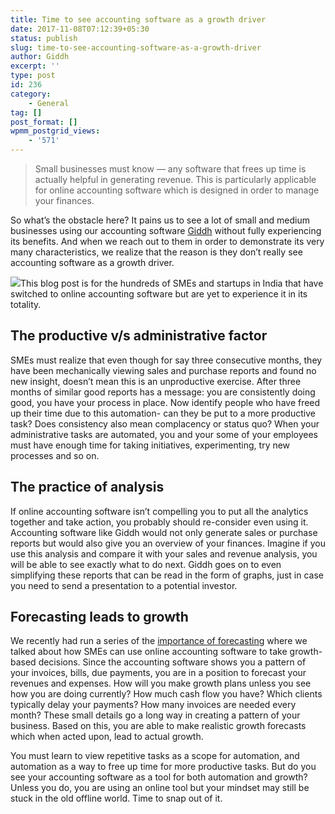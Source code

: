 ```yaml
---
title: Time to see accounting software as a growth driver
date: 2017-11-08T07:12:39+05:30
status: publish
slug: time-to-see-accounting-software-as-a-growth-driver
author: Giddh
excerpt: ''
type: post
id: 236
category:
    - General
tag: []
post_format: []
wpmm_postgrid_views:
    - '571'
---
```

> Small businesses must know — any software that frees up time is actually helpful in generating revenue. This is particularly applicable for online accounting software which is designed in order to manage your finances.

So what’s the obstacle here? It pains us to see a lot of small and medium businesses using our accounting software [Giddh](https://giddh.com/) without fully experiencing its benefits. And when we reach out to them in order to demonstrate its very many characteristics, we realize that the reason is they don’t really see accounting software as a growth driver.

<img class="wp-block-image size-large" src = "https://miro.medium.com/max/2112/1*-jG8PtpqZsMq7h4B__CBAg.jpeg" />This blog post is for the hundreds of SMEs and startups in India that have switched to online accounting software but are yet to experience it in its totality.

**The productive v/s administrative factor**
--------------------------------------------

SMEs must realize that even though for say three consecutive months, they have been mechanically viewing sales and purchase reports and found no new insight, doesn’t mean this is an unproductive exercise. After three months of similar good reports has a message: you are consistently doing good, you have your process in place. Now identify people who have freed up their time due to this automation- can they be put to a more productive task? Does consistency also mean complacency or status quo? When your administrative tasks are automated, you and your some of your employees must have enough time for taking initiatives, experimenting, try new processes and so on.

**The practice of analysis**
----------------------------

If online accounting software isn’t compelling you to put all the analytics together and take action, you probably should re-consider even using it. Accounting software like Giddh would not only generate sales or purchase reports but would also give you an overview of your finances. Imagine if you use this analysis and compare it with your sales and revenue analysis, you will be able to see exactly what to do next. Giddh goes on to even simplifying these reports that can be read in the form of graphs, just in case you need to send a presentation to a potential investor.

**Forecasting leads to growth**
-------------------------------

We recently had run a series of the [importance of forecasting](https://blog.giddh.com/finance-basics-how-to-forecast-growth-bf8416c0d03b) where we talked about how SMEs can use online accounting software to take growth-based decisions. Since the accounting software shows you a pattern of your invoices, bills, due payments, you are in a position to forecast your revenues and expenses. How will you make growth plans unless you see how you are doing currently? How much cash flow you have? Which clients typically delay your payments? How many invoices are needed every month? These small details go a long way in creating a pattern of your business. Based on this, you are able to make realistic growth forecasts which when acted upon, lead to actual growth.

You must learn to view repetitive tasks as a scope for automation, and automation as a way to free up time for more productive tasks. But do you see your accounting software as a tool for both automation and growth? Unless you do, you are using an online tool but your mindset may still be stuck in the old offline world. Time to snap out of it.
